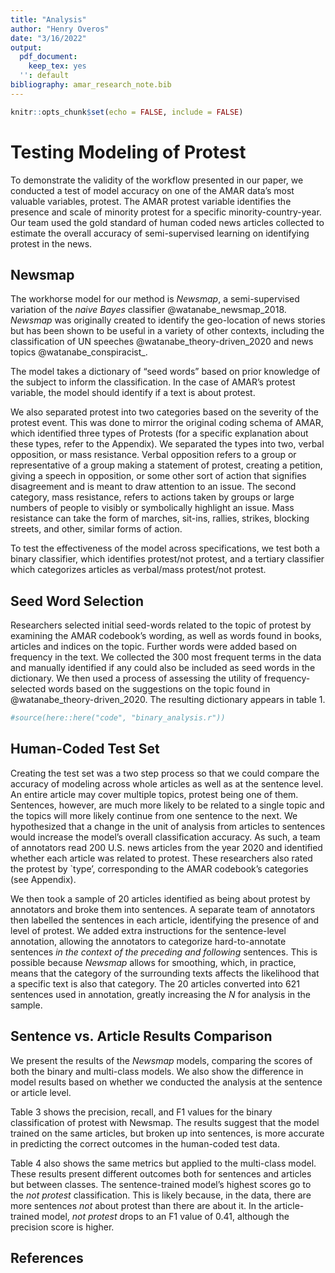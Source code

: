 ---
title: "Analysis"
author: "Henry Overos"
date: "3/16/2022"
output:
  pdf_document: 
    keep_tex: yes
  '': default
bibliography: amar_research_note.bib
---

```{r echo = FALSE}
knitr::opts_chunk$set(echo = FALSE, include = FALSE)
```

# Testing Modeling of Protest

To demonstrate the validity of the workflow presented in our paper, we conducted a test of model accuracy on one of the AMAR data's most valuable variables, protest. The AMAR protest variable identifies the presence and scale of minority protest for a specific minority-country-year. Our team used the gold standard of human coded news articles collected to estimate the overall accuracy of semi-supervised learning on identifying protest in the news.

## Newsmap

The workhorse model for our method is *Newsmap*, a semi-supervised variation of the *naive Bayes* classifier @watanabe_newsmap_2018. *Newsmap* was originally created to identify the geo-location of news stories but has been shown to be useful in a variety of other contexts, including the classification of UN speeches @watanabe_theory-driven_2020 and news topics @watanabe_conspiracist_.

The model takes a dictionary of "seed words" based on prior knowledge of the subject to inform the classification. In the case of AMAR's protest variable, the model should identify if a text is about protest.

We also separated protest into two categories based on the severity of the protest event. This was done to mirror the original coding schema of AMAR, which identified three types of Protests (for a specific explanation about these types, refer to the Appendix). We separated the types into two, verbal opposition, or mass resistance. Verbal opposition refers to a group or representative of a group making a statement of protest, creating a petition, giving a speech in opposition, or some other sort of action that signifies disagreement and is meant to draw attention to an issue. The second category, mass resistance, refers to actions taken by groups or large numbers of people to visibly or symbolically highlight an issue. Mass resistance can take the form of marches, sit-ins, rallies, strikes, blocking streets, and other, similar forms of action.

To test the effectiveness of the model across specifications, we test both a binary classifier, which identifies protest/not protest, and a tertiary classifier which categorizes articles as verbal/mass protest/not protest.

## Seed Word Selection

Researchers selected initial seed-words related to the topic of protest by examining the AMAR codebook's wording, as well as words found in books, articles and indices on the topic. Further words were added based on frequency in the text. We collected the 300 most frequent terms in the data and manually identified if any could also be included as seed words in the dictionary. We then used a process of assessing the utility of frequency-selected words based on the suggestions on the topic found in @watanabe_theory-driven_2020. The resulting dictionary appears in table 1.

```{r warning=FALSE}
#source(here::here("code", "binary_analysis.r"))
```

```{=tex}
\begin{table}[!htb]
\centering
\caption{Protest Dictionary for Multi-Class Protest Classification}
\begin{tabular}{l|l}
\hline
\textbf{Variable} & \textbf{Words} \\ \hline
Verbal Opposition & aware*, petition*, outcr*, support*, urge*, lobby*, demand*, \\
 & calling, comment*, voice* \\
Mass Demonstration & disobedience, property, demonstrat*, unrest, violence
\end{tabular}
\end{table}
```
```{=tex}
\begin{table}[!htb]
\centering
\caption{Protest Dictionary for Binary Protest Classification}
\begin{tabular}{l|l}
\hline
\textbf{Variable} & \textbf{Words} \\ \hline
Protest: & aware*, petition*, outcr*, support*, urge*, lobby*, demand*, \\
 & comment*, voice*, block*, property, small, damage*, cancel*, \\
 & resign*, violence, death, unrest, street*, organize*
\end{tabular}
\end{table}
```
## Human-Coded Test Set

Creating the test set was a two step process so that we could compare the accuracy of modeling across whole articles as well as at the sentence level. An entire article may cover multiple topics, protest being one of them. Sentences, however, are much more likely to be related to a single topic and the topics will more likely continue from one sentence to the next. We hypothesized that a change in the unit of analysis from articles to sentences would increase the model's overall classification accuracy. As such, a team of annotators read 200 U.S. news articles from the year 2020 and identified whether each article was related to protest. These researchers also rated the protest by \`type', corresponding to the AMAR codebook's categories (see Appendix).

We then took a sample of 20 articles identified as being about protest by annotators and broke them into sentences. A separate team of annotators then labelled the sentences in each article, identifying the presence of and level of protest. We added extra instructions for the sentence-level annotation, allowing the annotators to categorize hard-to-annotate sentences *in the context of the preceding and following* sentences. This is possible because *Newsmap* allows for smoothing, which, in practice, means that the category of the surrounding texts affects the likelihood that a specific text is also that category. The 20 articles converted into 621 sentences used in annotation, greatly increasing the *N* for analysis in the sample.

## Sentence vs. Article Results Comparison

We present the results of the *Newsmap* models, comparing the scores of both the binary and multi-class models. We also show the difference in model results based on whether we conducted the analysis at the sentence or article level.

Table 3 shows the precision, recall, and F1 values for the binary classification of protest with Newsmap. The results suggest that the model trained on the same articles, but broken up into sentences, is more accurate in predicting the correct outcomes in the human-coded test data.

Table 4 also shows the same metrics but applied to the multi-class model. These results present different outcomes both for sentences and articles but between classes. The sentence-trained model's highest scores go to the *not protest* classification. This is likely because, in the data, there are more sentences *not* about protest than there are about it. In the article-trained model, *not protest* drops to an F1 value of 0.41, although the precision score is higher.

```{=tex}
\begin{table}[!htb]
\centering
\caption{Binary Classification Model Results}
\begin{tabular}{l|lll|lll}
\hline
 & \multicolumn{3}{c|}{Sentences} & \multicolumn{3}{c}{Articles} \\ \cline{2-7}
 & \multicolumn{1}{l|}{P} & \multicolumn{1}{l|}{R} & F1 & \multicolumn{1}{l|}{P} & \multicolumn{1}{l|}{R} & F1 \\ \cline{2-7} 
Not Protest/Protest & \multicolumn{1}{l|}{0.76} & \multicolumn{1}{l|}{0.81} & 0.79 & \multicolumn{1}{l|}{.83} & \multicolumn{1}{l|}{0.24} & 0.37 \\ \hline
\end{tabular}
\end{table}
```
```{=tex}
\begin{table}[!htb]
\centering
\caption{Multi-Class Classification Model Results}
\begin{tabular}{l|lll|lll}
\hline
 & \multicolumn{3}{c|}{Sentences} & \multicolumn{3}{c}{Articles} \\ \cline{2-7} 
 & \multicolumn{1}{c|}{P} & \multicolumn{1}{c|}{R} & \multicolumn{1}{c|}{F1} & \multicolumn{1}{c|}{P} & \multicolumn{1}{c|}{R} & \multicolumn{1}{c}{F1} \\ \cline{2-7} 
Not Protest & \multicolumn{1}{l|}{0.76} & \multicolumn{1}{l|}{0.74} & 0.75 & \multicolumn{1}{l|}{0.83} & \multicolumn{1}{l|}{0.33} & 0.41 \\
Verbal Opp. & \multicolumn{1}{l|}{0.11} & \multicolumn{1}{l|}{0.076} & 0.09 & \multicolumn{1}{l|}{0.065} & \multicolumn{1}{l|}{0.61} & 0.12 \\
Mass Protest & \multicolumn{1}{l|}{0.18} & \multicolumn{1}{l|}{0.34} & 0.24 & \multicolumn{1}{l|}{0.84} & \multicolumn{1}{l|}{0.55} & 0.66 \\ \hline
\end{tabular}
\end{table}
```


## References
